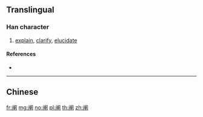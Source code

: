 {{character info/new}}
{{also|闡}}
==Translingual==

===Han character===
{{Han char|rn=169|rad=门|as=08|sn=11|four=|canj=LSCWJ}}

# [[explain]], [[clarify]], [[elucidate]]

====References====
* {{Han ref|kx=1343.121|hdz=74306.050|uh=9610|ud=38416}}

----

==Chinese==
{{zh-see|闡}}

[[fr:阐]]
[[mg:阐]]
[[no:阐]]
[[pl:阐]]
[[th:阐]]
[[zh:阐]]